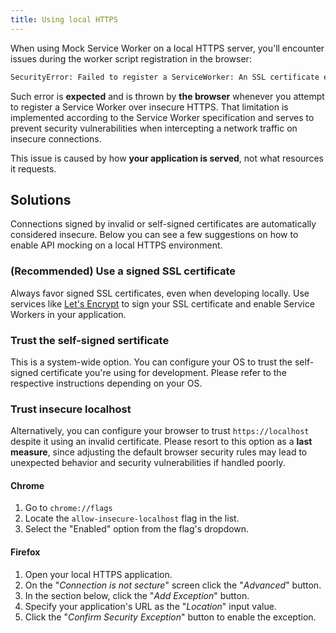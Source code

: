 ```yaml
---
title: Using local HTTPS
---
```


When using Mock Service Worker on a local HTTPS server, you'll encounter issues during the worker script registration in the browser:

```txt copyable=false
SecurityError: Failed to register a ServiceWorker: An SSL certificate error occurred when fetching the script.
```

Such error is **expected** and is thrown by **the browser** whenever you attempt to register a Service Worker over insecure HTTPS. That limitation is implemented according to the Service Worker specification and serves to prevent security vulnerabilities when intercepting a network traffic on insecure connections.

<Hint mode="warning">
  This issue is caused by how <strong>your application is served</strong>, not
  what resources it requests.
</Hint>

## Solutions

Connections signed by invalid or self-signed certificates are automatically considered insecure. Below you can see a few suggestions on how to enable API mocking on a local HTTPS environment.

### (Recommended) Use a signed SSL certificate

Always favor signed SSL certificates, even when developing locally. Use services like [Let's Encrypt](https://letsencrypt.org/) to sign your SSL certificate and enable Service Workers in your application.

### Trust the self-signed sertificate

This is a system-wide option. You can configure your OS to trust the self-signed certificate you're using for development. Please refer to the respective instructions depending on your OS.

### Trust insecure localhost

Alternatively, you can configure your browser to trust `https://localhost` despite it using an invalid certificate. Please resort to this option as a **last measure**, since adjusting the default browser security rules may lead to unexpected behavior and security vulnerabilities if handled poorly.

#### Chrome

1. Go to `chrome://flags`
1. Locate the `allow-insecure-localhost` flag in the list.
1. Select the "Enabled" option from the flag's dropdown.

#### Firefox

1. Open your local HTTPS application.
1. On the "_Connection is not secture_" screen click the "_Advanced_" button.
1. In the section below, click the "_Add Exception_" button.
1. Specify your application's URL as the "_Location_" input value.
1. Click the "_Confirm Security Exception_" button to enable the exception.
